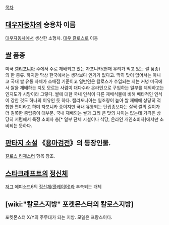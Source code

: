 [[목차]]

== [[대우자동차]]의 승용차 이름 ==
[[대우자동차]]에서 생산한 소형차. [[대우 칼로스]]로 이동

== [[쌀]] 품종 ==
미국 [[캘리포니아]] 주에서 주로 재배되고 있는 자포니카(현재 우리가 먹고 있는 쌀 품종)의 한 종류. 하지만 막상 한국에서는 생각보다 인기가 없다고. 딱히 맛이 없어서는 아니고 국내 쌀 유통 자체가 소매점 기준이고 일반인은 칼로스가 수입되는 지는 커녕 미국에서 쌀을 재배하는 지도 모르는 사람이 대다수라 온라인으로 구입하는 일부를 제외하고는 인지도가 시망이라 그렇다. 쌀에 대한 국내 인식이 다른 재배식물에 비해 배타적인 인식이 강한 것도 하나의 이유인 듯 하다. 캘리포니아는 일조량이 높아 쌀 재배에 상당히 적합한 편이라고 하며 자포니카 종이지만 국내 유통되는 단립종보다는 살짝 쌀의 길이가 더 길쭉한 중립종이 대부분. 국내 재배되는 쌀과 그리 큰 맛의 차이는 없는데 가격은 상당히 저렴해서 특정 소비자 층[* 일부 단체 시설이나 식당, 온라인 개인소비자]에서만 소비되는 듯하다.

== [[판타지 소설]] 《[[용마검전]]》의 등장인물. ==
[[칼로스 리제스터]] 항목 참조.

== [[스타크래프트]]의 [[정신체]] ==
[[저그]] 에피소드6의 [[정신체(플레이어)]]라 추측되는 개체

== [wiki:"칼로스지방" 포켓몬스터의 칼로스지방] ==
포켓몬스터 X/Y의 주무대가 되는 지방. 모델은 프랑스이다.
